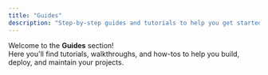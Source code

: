 ```yaml
---
title: "Guides"
description: "Step-by-step guides and tutorials to help you get started."
---
```


Welcome to the **Guides** section!  
Here you'll find tutorials, walkthroughs, and how-tos to help you build, deploy, and maintain your projects.
